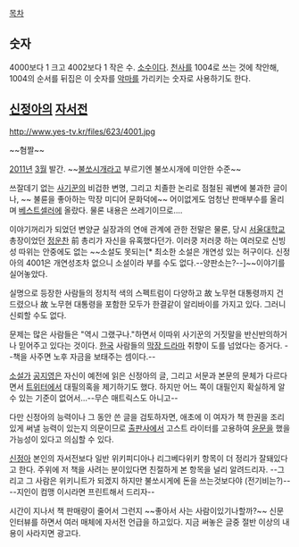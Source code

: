 [[목차]]
== 숫자 ==
4000보다 1 크고 4002보다 1 작은 수. [[소수]]이다.
[[천사]]를 1004로 쓰는 것에 착안해, 1004의 순서를 뒤집은 이 숫자를 [[악마]]를 가리키는 숫자로 사용하기도 한다.
== [[신정아]]의 [[자서전]] ==
http://www.yes-tv.kr/files/623/4001.jpg

~~혐짤~~

[[2011년]] [[3월]] 발간.
~~[[불쏘시개]]라고 부르기엔 불쏘시개에 미안한 수준~~


쓰잘데기 없는 [[사기꾼]]의 비겁한 변명, 그리고 치졸한 논리로 점철된 궤변에 불과한 글이나, ~~ 불륜을 좋아하는 막장 미디어 문화덕에~~ 어이없게도 엄청난 판매부수를 올리며 [[베스트셀러]]에 올랐다. 물론 내용은 쓰레기이므로....

이야기꺼리가 되었던 변양균 실장과의 연애 관계에 관한 전말은 물론, 당시 [[서울대학교]] 총장이었던 [[정운찬]] 前 총리가 자신을 유혹했다던가. 이러쿵 저러쿵 하는 여러모로 신빙성 따위는 안중에도 없는 ~~소설도 못되는[* 최소한 소설은 개연성 있는 허구이다. 신정아의 4001은 개연성조차 없으니 소설이라 부를 수도 없다.--양판소는?--]~~이야기를 실어놓았다.

실명으로 등장한 사람들의 정치적 색의 스펙트럼이 다양하고 故 노무현 대통령까지 건드렸으나 故 노무현 대통령을 포함한 모두가 한결같이 알리바이를 가지고 있다. 그러니 신뢰할 수도 없다.

문제는 많은 사람들은 "역시 그랬구나."하면서 이따위 사기꾼의 거짓말을 반신반의하거나 믿어주고 있다는 것이다. [[한국]] 사람들의 [[막장 드라마]] 취향이 도를 넘었다는 증거다. --책을 사주면 노후 자금을 보태주는 셈이다.--

[[소설가]] [[공지영]]은 자신이 예전에 읽은 신정아의 글, 그리고 서문과 본문의 문체가 다르다면서 [[트위터]]에서 대필의혹을 제기하기도 했다. 하지만 어느 쪽이 대필인지 확실하게 알 수 있는 기준이 없어서...--무슨 매트릭스도 아니고--

다만 신정아의 능력이나 그 동안 쓴 글을 검토하자면, 애초에 이 여자가 책 한권을 조리있게 써낼 능력이 있는지 의문이므로 [[출판사]]에서 고스트 라이터를 고용하여 [[윤문]]을 했을 가능성이 있다고 의심할 수 있다.

[[신정아]] 본인의 자서전보다 일반 위키피디아나 리그베다위키 항목이 더 정리가 잘돼있다고 한다. 주위에 저 책을 사려는 분이있다면 친절하게 본 항목을 널리 알려드리자. --그리고 그 사람은 위키니트가 되겠지 하지만 불쏘시게에 돈을 쓰는것보다야 (전기비는?)-- --지인이 컴맹 이시라면 프린트해서 드리자--

시간이 지나서 책 판매량이 줄어서 그런지 ~~좋아서 사는 사람이있기나할까?~~ 신문 인터뷰를 하면서 여러 매체에 자서전 언급을 하고있다. 지금 써놓은 글중 절반 이상의 내용이 사라지면 광고다.

